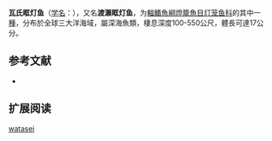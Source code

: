{{Speciesbox
| name = 渡瀨眶灯鱼
| status = NE
| status_system = IUCN3.1
| image = FMIB 41108 Diaphus watasei Jordan & Starks, new species.jpeg
| genus = Diaphus
| species = watasei
| authority = Jordan & Starks, 1904
| synonyms = 
}}

'''瓦氏眶灯鱼'''（[[学名|学名]]：{{lang|la|''Diaphus watasei''}}），又名'''渡瀨眶灯鱼'''，为[[輻鰭魚綱|輻鰭魚綱]][[燈籠魚目|燈籠魚目]][[灯笼鱼科|灯笼鱼科]]的其中一[[種|種]]，分布於全球三大洋海域，屬深海魚類，棲息深度100-550公尺，體長可達17公分。

== 参考文献 ==
{{refbegin}}
*{{FishBase_species|genus=Diaphus|species=watasei|year=2012|month=1}}
{{refend}}

==扩展阅读==
{{refbegin}}
{{Wikispecies-inline|Diaphus watasei|渡瀨眶灯鱼}}
{{refend}}
{{Taxonbar|from=Q3765265}}

[[Category:眶灯鱼属|watasei]]


{{灯笼鱼目小作品}}
